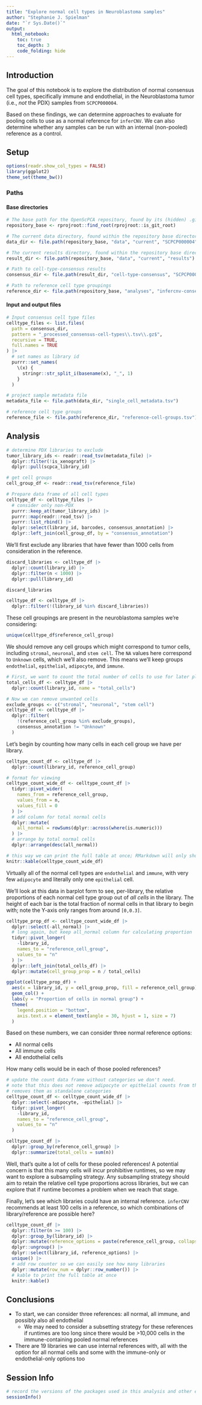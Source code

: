```yaml
---
title: "Explore normal cell types in Neuroblastoma samples"
author: "Stephanie J. Spielman"
date: "`r Sys.Date()`"
output:
  html_notebook:
    toc: true
    toc_depth: 3
    code_folding: hide
---
```



## Introduction

The goal of this notebook is to explore the distribution of normal consensus cell types, specifically immune and endothelial, in the Neuroblastoma tumor (i.e., _not_ the PDX) samples from `SCPCP000004`.

Based on these findings, we can determine approaches to evaluate for pooling cells to use as a normal reference for `inferCNV`.
We can also determine whether any samples can be run with an internal (non-pooled) reference as a control.

## Setup

```r
options(readr.show_col_types = FALSE)
library(ggplot2)
theme_set(theme_bw())
```

### Paths

#### Base directories


```r
# The base path for the OpenScPCA repository, found by its (hidden) .git directory
repository_base <- rprojroot::find_root(rprojroot::is_git_root)

# The current data directory, found within the repository base directory
data_dir <- file.path(repository_base, "data", "current", "SCPCP000004")

# The current results directory, found within the repository base directory
result_dir <- file.path(repository_base, "data", "current", "results")

# Path to cell-type-consensus results
consensus_dir <- file.path(result_dir, "cell-type-consensus", "SCPCP000004")

# Path to reference cell type groupings
reference_dir <- file.path(repository_base, "analyses", "infercnv-consensus-cell-type", "references")
```

#### Input and output files

```r
# Input consensus cell type files
celltype_files <- list.files(
  path = consensus_dir,
  pattern = "_processed_consensus-cell-types\\.tsv\\.gz$",
  recursive = TRUE,
  full.names = TRUE
) |>
  # set names as library id
  purrr::set_names(
    \(x) {
      stringr::str_split_i(basename(x), "_", 1)
    }
  )

# project sample metadata file
metadata_file <- file.path(data_dir, "single_cell_metadata.tsv")

# reference cell type groups
reference_file <- file.path(reference_dir, "reference-cell-groups.tsv")
```


## Analysis

```r
# determine PDX libraries to exclude
tumor_library_ids <- readr::read_tsv(metadata_file) |>
  dplyr::filter(!is_xenograft) |>
  dplyr::pull(scpca_library_id)

# get cell groups
cell_group_df <- readr::read_tsv(reference_file)

# Prepare data frame of all cell types
celltype_df <- celltype_files |>
  # consider only non-PDX
  purrr::keep_at(tumor_library_ids) |>
  purrr::map(readr::read_tsv) |>
  purrr::list_rbind() |>
  dplyr::select(library_id, barcodes, consensus_annotation) |>
  dplyr::left_join(cell_group_df, by = "consensus_annotation")
```

We'll first exclude any libraries that have fewer than 1000 cells from consideration in the reference.

```r
discard_libraries <- celltype_df |>
  dplyr::count(library_id) |>
  dplyr::filter(n < 1000) |>
  dplyr::pull(library_id)

discard_libraries
```

```r
celltype_df <- celltype_df |>
  dplyr::filter(!(library_id %in% discard_libraries))
```

These cell groupings are present in the neuroblastoma samples we're considering:

```r
unique(celltype_df$reference_cell_group)
```

We should remove any cell groups which might correspond to tumor cells, including `stromal`, `neuronal`, and `stem cell`.
The `NA` values here correspond to `Unknown` cells, which we'll also remove.
This means we'll keep groups `endothelial`, `epithelial`, `adipocyte`, and `immune`.

```r
# First, we want to count the total number of cells to use for later plotting
total_cells_df <- celltype_df |>
  dplyr::count(library_id, name = "total_cells")

# Now we can remove unwanted cells
exclude_groups <- c("stromal", "neuronal", "stem cell")
celltype_df <- celltype_df |>
  dplyr::filter(
    !(reference_cell_group %in% exclude_groups),
    consensus_annotation != "Unknown"
  )
```



Let's begin by counting how many cells in each cell group we have per library.

```r
celltype_count_df <- celltype_df |>
  dplyr::count(library_id, reference_cell_group)

# format for viewing
celltype_count_wide_df <- celltype_count_df |>
  tidyr::pivot_wider(
    names_from = reference_cell_group,
    values_from = n,
    values_fill = 0
  ) |>
  # add column for total normal cells
  dplyr::mutate(
    all_normal = rowSums(dplyr::across(where(is.numeric)))
  ) |>
  # arrange by total normal cells
  dplyr::arrange(desc(all_normal))

# this way we can print the full table at once; RMarkdown will only show 10 rows at once
knitr::kable(celltype_count_wide_df)
```

Virtually all of the normal cell types are `endothelial` and `immune`, with very few `adipocyte` and literally only one `epithelial` cell.

We'll look at this data in barplot form to see, per-library, the relative proportions of each normal cell type group out of _all cells_ in the library.
The height of each bar is the total fraction of normal cells in that library to begin with; note the Y-axis only ranges from around `[0,0.3]`.


```r
celltype_prop_df <- celltype_count_wide_df |>
  dplyr::select(-all_normal) |>
  # long again, but keep all_normal column for calculating proportion
  tidyr::pivot_longer(
    -library_id,
    names_to = "reference_cell_group",
    values_to = "n"
  ) |>
  dplyr::left_join(total_cells_df) |>
  dplyr::mutate(cell_group_prop = n / total_cells)

ggplot(celltype_prop_df) +
  aes(x = library_id, y = cell_group_prop, fill = reference_cell_group) +
  geom_col() +
  labs(y = "Proportion of cells in normal group") +
  theme(
    legend.position = "bottom",
    axis.text.x = element_text(angle = 30, hjust = 1, size = 7)
  )
```

Based on these numbers, we can consider three normal reference options:

* All normal cells
* All immune cells
* All endothelial cells

How many cells would be in each of those pooled references?

```r
# update the count data frame without categories we don't need.
# note that this does not remove adipocyte or epithelial counts from the `all_normal` group; it just
# removes them as standalone categories
celltype_count_df <- celltype_count_wide_df |>
  dplyr::select(-adipocyte, -epithelial) |>
  tidyr::pivot_longer(
    -library_id,
    names_to = "reference_cell_group",
    values_to = "n"
  )

celltype_count_df |>
  dplyr::group_by(reference_cell_group) |>
  dplyr::summarize(total_cells = sum(n))
```

Well, that's quite a lot of cells for these pooled references!
A potential concern is that this many cells will incur prohibitive runtimes, so we may want to explore a subsampling strategy.
Any subsampling strategy should aim to retain the relative cell type proportions across libraries, but we can explore that if runtime becomes a problem when we reach that stage.

Finally, let's see which libraries could have an internal reference.
`inferCNV` recommends at least 100 cells in a reference, so which combinations of library/reference are possible here?

```r
celltype_count_df |>
  dplyr::filter(n >= 100) |>
  dplyr::group_by(library_id) |>
  dplyr::mutate(reference_options = paste(reference_cell_group, collapse = ", ")) |>
  dplyr::ungroup() |>
  dplyr::select(library_id, reference_options) |>
  unique() |>
  # add row counter so we can easily see how many libraries
  dplyr::mutate(row_num = dplyr::row_number()) |>
  # kable to print the full table at once
  knitr::kable()
```

## Conclusions

* To start, we can consider three references: all normal, all immune, and possibly also all endothelial
  * We may need to consider a subsetting strategy for these references if runtimes are too long since there would be >10,000 cells in the immune-containing pooled normal references
* There are 19 libraries we can use internal references with, all with the option for all normal cells and some with the immune-only or endothelial-only options too


## Session Info

```r
# record the versions of the packages used in this analysis and other environment information
sessionInfo()
```
